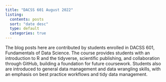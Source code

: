 ```yaml
---
title: "DACSS 601 August 2022"
listing:
  contents: posts
  sort: "date desc"
  type: default
  categories: true
---
```


The blog posts here are contributed by students enrolled in DACSS 601, Fundamentals of Data Science. The course provides students with an introduction to R and the tidyverse, scientific publishing, and collaboration through GitHub, building a foundation for future coursework. Students also are introduced to general data management and data wrangling skills, with an emphasis on best practice workflows and tidy data management.
